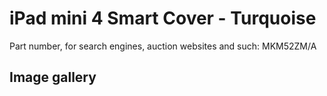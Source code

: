 
# iPad mini 4 Smart Cover - Turquoise

Part number, for search engines, auction websites and such: MKM52ZM/A

## Image gallery

<div style={{ width: "768px" }}>
  <GalleryComponent
    images={[
      {
        original: "/everysource/MKM52.png",
        thumbnail: "/everypreview/MKM52.png",
      },
      {
        original: "/everysource/MKM52_AV1_GOLD.png",
        thumbnail: "/everypreview/MKM52_AV1_GOLD.png",
      },
      {
        original: "/everysource/MKM52_AV1_SILVER.png",
        thumbnail: "/everypreview/MKM52_AV1_SILVER.png",
      },
      {
        original: "/everysource/MKM52_AV1_SPACE_GRAY.png",
        thumbnail: "/everypreview/MKM52_AV1_SPACE_GRAY.png",
      },
      {
        original: "/everysource/MKM52_AV2.png",
        thumbnail: "/everypreview/MKM52_AV2.png",
      },
      {
        original: "/everysource/MKM52_AV3.png",
        thumbnail: "/everypreview/MKM52_AV3.png",
      }
    ]}
  />
</div>